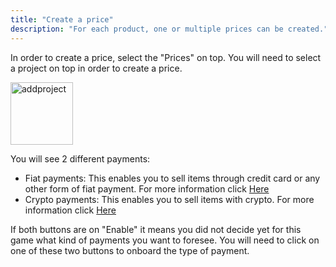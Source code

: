 ```yaml
---
title: "Create a price"
description: "For each product, one or multiple prices can be created."
---
```


In order to create a price, select the "Prices" on top. You will need to select a project on top in order to create a price.

<img
  src="/images/prices.png"
  alt="addproject"
  height="100"
  className="rounded-lg"
/>

You will see 2 different payments:

- Fiat payments: This enables you to sell items through credit card or any other form of fiat payment. For more information click <a href="#">Here</a>
- Crypto payments: This enables you to sell items with crypto. For more information click <a href="/payingame/products/createproduct">Here</a>

If both buttons are on "Enable" it means you did not decide yet for this game what kind of payments you want to foresee. You will need to click on one of these two buttons to onboard the type of payment.
